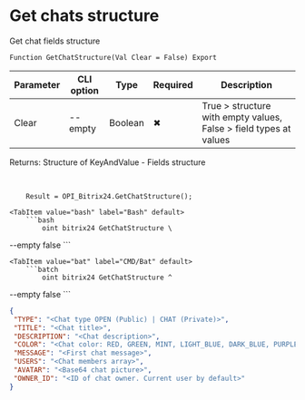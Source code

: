 ﻿---
sidebar_position: 21
---


# Get chats structure
 Get chat fields structure



`Function GetChatStructure(Val Clear = False) Export`

  | Parameter | CLI option | Type | Required | Description |
  |-|-|-|-|-|
  | Clear | --empty | Boolean | &#x2716; | True > structure with empty values, False > field types at values |

  
  Returns:  Structure of KeyAndValue - Fields structure

<br/>




```bsl title="1C:Enterprise/OneScript code example"
    Result = OPI_Bitrix24.GetChatStructure();
```
 

 <Tabs>
  
    <TabItem value="bash" label="Bash" default>
        ```bash
            oint bitrix24 GetChatStructure \
 --empty false
        ```
    </TabItem>
  
    <TabItem value="bat" label="CMD/Bat" default>
        ```batch
            oint bitrix24 GetChatStructure ^
 --empty false
        ```
    </TabItem>
</Tabs>


```json title="Result"
{
 "TYPE": "<Chat type OPEN (Public) | CHAT (Private)>",
 "TITLE": "<Chat title>",
 "DESCRIPTION": "<Chat description>",
 "COLOR": "<Chat color: RED, GREEN, MINT, LIGHT_BLUE, DARK_BLUE, PURPLE, AQUA, ...>",
 "MESSAGE": "<First chat message>",
 "USERS": "<Chat members array>",
 "AVATAR": "<Base64 chat picture>",
 "OWNER_ID": "<ID of chat owner. Current user by default>"
}
```
